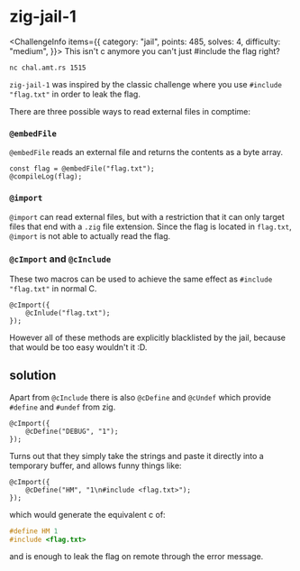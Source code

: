 
# zig-jail-1

<ChallengeInfo items={{
    category: "jail",
    points: 485,
    solves: 4,
    difficulty: "medium",
}}>
This isn't c anymore you can't just #include the flag right?

`nc chal.amt.rs 1515`
</ChallengeInfo>

`zig-jail-1` was inspired by the classic challenge where you use `#include "flag.txt"` in order to leak the flag.

There are three possible ways to read external files in comptime:

### `@embedFile`
`@embedFile` reads an external file and returns the contents as a byte array.
```zig open
const flag = @embedFile("flag.txt");
@compileLog(flag);
```

### `@import`
`@import` can read external files, but with a restriction that it can only target files that end with a `.zig` file extension. Since the flag is located in `flag.txt`, `@import` is not able to actually read the flag.

### `@cImport` and `@cInclude`
These two macros can be used to achieve the same effect as `#include "flag.txt"` in normal C.
```zig open
@cImport({
    @cInlude("flag.txt");
});
```

However all of these methods are explicitly blacklisted by the jail, because that would be too easy wouldn't it :D.

## solution

Apart from `@cInclude` there is also `@cDefine` and `@cUndef` which provide `#define` and `#undef` from zig.
```zig open
@cImport({
    @cDefine("DEBUG", "1");
});
```

Turns out that they simply take the strings and paste it directly into a temporary buffer, and allows funny things like:
```zig open
@cImport({
    @cDefine("HM", "1\n#include <flag.txt>");
});
```

which would generate the equivalent c of:
```c open
#define HM 1
#include <flag.txt>
```

and is enough to leak the flag on remote through the error message.